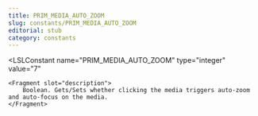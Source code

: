 ```yaml
---
title: PRIM_MEDIA_AUTO_ZOOM
slug: constants/PRIM_MEDIA_AUTO_ZOOM
editorial: stub
category: constants
---
```


<LSLConstant
	name="PRIM_MEDIA_AUTO_ZOOM"
	type="integer"
	value="7"
>
	<Fragment slot="description">
		Boolean. Gets/Sets whether clicking the media triggers auto-zoom and auto-focus on the media.
	</Fragment>
</LSLConstant>
